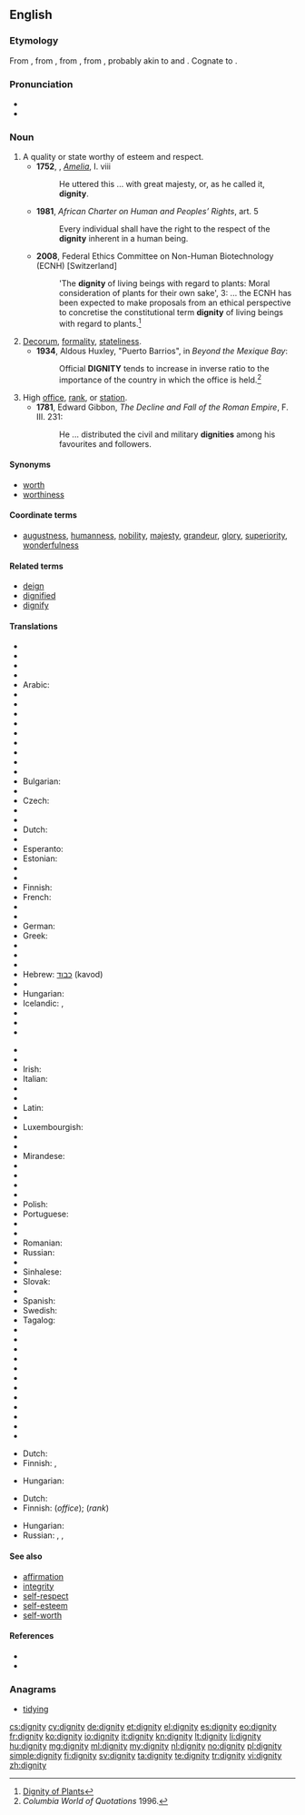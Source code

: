 ==English==

{{wikipedia}}

===Etymology===
From {{etyl|enm}} {{term|dignitee}}, from {{etyl|fro}} {{term|dignite}}, from {{etyl|la}} {{term|dignitas|lang=la||worthiness, merit, dignity, grandeur, authority, rank, office}}, from {{term|dignus||lang=la|worthy, appropriate}}, probably akin to {{term|decus||honor, esteem|lang=la}} and {{term|decet||it is fitting|lang=la}}. Cognate to {{term|deign|lang=en}}.

===Pronunciation===
* {{IPA|/ˈdɪɡnɪti/}}
* {{audio|en-us-dignity.ogg|Audio (US)}}

===Noun===
{{en-noun|dignities}}

# A quality or state worthy of esteem and respect.<!--?-->
#* '''1752''', {{w|Henry Fielding}}, ''[[w:Amelia (novel)|Amelia]]'', I. viii
#*: He uttered this ... with great majesty, or, as he called it, '''dignity'''.
#* '''1981''', ''African Charter on Human and Peoples’ Rights'', art. 5
#*: Every individual shall have the right to the respect of the '''dignity''' inherent in a human being.
#* '''2008''', Federal Ethics Committee on Non-Human Biotechnology (ECNH) <nowiki>[Switzerland]</nowiki>
#*: 'The '''dignity''' of living beings with regard to plants: Moral consideration of plants for their own sake', 3: ... the ECNH has been expected to make proposals from an ethical perspective to concretise the constitutional term '''dignity''' of living beings with regard to plants.<ref>[http://www.ekah.admin.ch/fileadmin/ekah-dateien/dokumentation/publikationen/e-Broschure-Wurde-Pflanze-2008.pdf Dignity of Plants]</ref>
# [[decorum|Decorum]], [[formality]], [[stateliness]].<!--?-->
#* '''1934''', Aldous Huxley, "Puerto Barrios", in ''Beyond the Mexique Bay'':
#*: Official '''DIGNITY''' tends to increase in inverse ratio to the importance of the country in which the office is held.<ref>''Columbia World of Quotations'' 1996.</ref>
# High [[office]], [[rank]], or [[station]].<!--This is in other dictionaries, and is good.-->
#* '''1781''', Edward Gibbon, ''The Decline and Fall of the Roman Empire'',  F. III. 231:
#*: He ... distributed the civil and military '''dignities''' among his favourites and followers.

====Synonyms====
* [[worth]]
* [[worthiness]]

====Coordinate terms====
* [[augustness]], [[humanness]], [[nobility]], [[majesty]], [[grandeur]], [[glory]], [[superiority]], [[wonderfulness]]

====Related terms====
* [[deign]]
* [[dignified]]
* [[dignify]]

====Translations====
{{trans-top|quality or state}}
* {{trreq|ady}}
* {{trreq|aa}}
* {{trreq|sq}}
* {{trreq|am}}
* Arabic: {{t-|ar|كرامة|f|tr=karama|sc=Arab}}
* {{trreq|an}}
* {{trreq|hy}}
* {{trreq|as}}
* {{trreq|ast}}
* {{trreq|ay}}
* {{trreq|az}}
* {{trreq|be}}
* {{trreq|bn}}
* {{trreq|br}}
* Bulgarian: {{t+|bg|достойнство}}
* {{trreq|ny}}
* Czech: {{t-|cs|důstojnost|f}}
* {{trreq|da}}
* {{trreq|dv}}
* Dutch: {{t+|nl|waardigheid|c}}
* {{trreq|dz}}
* Esperanto: {{t+|eo|digno}}
* Estonian: {{t-|et|väärikus}}
* {{trreq|ee}}
* {{trreq|ext}}
* Finnish: {{t-|fi|arvokkuus}}
* French: {{t+|fr|dignité|f}}
* {{trreq|fur}}
* {{trreq|ka}}
* German: {{t+|de|Würde|f}}
* Greek: {{t+|el|αξιοπρέπεια|f|sc=Grek}}
* {{trreq|gu}}
* {{trreq|ha}}
* {{trreq|haw}}
* Hebrew: [[כבוד]] (kavod) {{m}}
* {{trreq|hi}}
* Hungarian: {{t+|hu|méltóság}}
* Icelandic: {{t-|is|virðuleiki|m}},  {{t-|is|reisn|f}}
* {{trreq|io}}
* {{trreq|ig}}
* {{trreq|id}}
{{trans-mid}}
* {{trreq|ia}}
* {{trreq|ie}}
* Irish: {{t|ga|dínit|f}}
* Italian: {{t+|it|dignità|f}}
* {{trreq|kn}}
* {{trreq|lo}}
* Latin: {{t+|la|dignitas|f}}
* {{trreq|lg}}
* Luxembourgish: {{t-|lb|Dignitéit}}
* {{trreq|gv}}
* {{trreq|mr}}
* Mirandese: {{tø|mwl|denidade|f}}
* {{trreq|nov}}
* {{trreq|or}}
* {{trreq|ps}}
* {{trreq|fa}}
* Polish: {{t+|pl|godność|f}}
* Portuguese: {{t+|pt|dignidade|f}}
* {{trreq|pa}}
* {{trreq|raj}}
* Romanian: {{t+|ro|demnitate|f}}
* Russian: {{t+|ru|достоинство|n|tr=dostóinstvo|alt=досто́инство}}
* {{trreq|sd}}
* Sinhalese: {{t-|si|අභිමානය|tr=abhimanaya|sc=Sinh}}
* Slovak: {{t-|sk|dôstojnosť|f}}
* {{trreq|so}}
* Spanish: {{t+|es|dignidad|f}}
* Swedish: {{t-|sv|värdighet|c}}
* Tagalog: {{t-|tl|dignidad}}
* {{trreq|ta}}
* {{trreq|te}}
* {{trreq|th}}
* {{trreq|uk}}
* {{trreq|vi}}
* {{trreq|vo}}
* {{trreq|wa}}
* {{trreq|wo}}
* {{trreq|xh}}
* {{trreq|yi}}
* {{trreq|yo}}
* {{trreq|zu}}
{{trans-bottom}}

{{trans-top|formality, stateliness}}
* Dutch: {{t+|nl|plechtigheid|c}}
* Finnish: {{t-|fi|juhlavuus}}, {{t-|fi|muodollisuus}}
{{trans-mid}}
* Hungarian: {{t+|hu|illem}}
{{trans-bottom}}

{{trans-top|high office or rank}}
* Dutch: {{t+|nl|waardigheid|c}}
* Finnish: {{t-|fi|arvoasema}} (''office''); {{t-|fi|arvonimi}} (''rank'')
{{trans-mid}}
* Hungarian: {{t+|hu|méltóság}}
* Russian: {{t|ru|звание|n|tr=zvánije|alt=звӓние}}, {{t|ru|сан|m|tr=san}}, {{t|ru|должность|f|tr=dólžnost'|alt=до́лжность}}
{{trans-bottom}}

====See also====
* [[affirmation]]
* [[integrity]]
* [[self-respect]]
* [[self-esteem]]
* [[self-worth]]

====References====
<references/>
* {{R:Webster 1913}}
* {{R:Century 1911}}

===Anagrams===
* [[tidying#English|tidying]]

[[cs:dignity]]
[[cy:dignity]]
[[de:dignity]]
[[et:dignity]]
[[el:dignity]]
[[es:dignity]]
[[eo:dignity]]
[[fr:dignity]]
[[ko:dignity]]
[[io:dignity]]
[[it:dignity]]
[[kn:dignity]]
[[lt:dignity]]
[[li:dignity]]
[[hu:dignity]]
[[mg:dignity]]
[[ml:dignity]]
[[my:dignity]]
[[nl:dignity]]
[[no:dignity]]
[[pl:dignity]]
[[simple:dignity]]
[[fi:dignity]]
[[sv:dignity]]
[[ta:dignity]]
[[te:dignity]]
[[tr:dignity]]
[[vi:dignity]]
[[zh:dignity]]